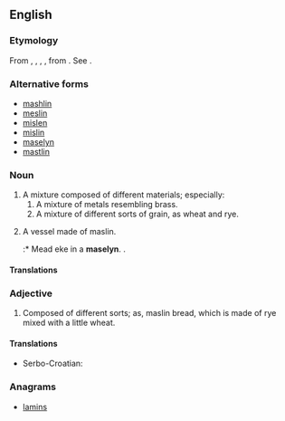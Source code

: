 {{also|măslin}}
==English==

===Etymology===
From {{etyl|ang|en}} {{term|missellane|lang=ng}}, {{term|misceline|lang=ang}}, {{term|miscelin|lang=ang}}, {{term|meslin|lang=ang}}, from {{term|miscellane|lang=ang}}. See {{m|en|miscellane}}.

===Alternative forms===
* [[mashlin]]
* [[meslin]]
* [[mislen]]
* [[mislin]]
* [[maselyn]]
* [[mastlin]]

===Noun===
{{en-noun|maslins}}

# A mixture composed of different materials; especially:
## A mixture of metals resembling brass.
## A mixture of different sorts of grain, as wheat and rye.
# {{context|obsolete|lang=en}} A vessel made of maslin.
#:* Mead eke in a '''maselyn'''. {{w|Chaucer}}.

====Translations====
{{trans-top|mixture of different materials}}
{{trans-mid}}
{{trans-bottom}}

===Adjective===
{{en-adj}}

# Composed of different sorts; as, maslin bread, which is made of rye mixed with a little wheat.

====Translations====
{{trans-top|composed of different sorts}}
{{trans-mid}}
{{trans-bottom}}

{{checktrans-top}}
* Serbo-Croatian: {{t+|sh|suražica}}
{{trans-bottom}}

===Anagrams===
* [[lamins#English|lamins]]